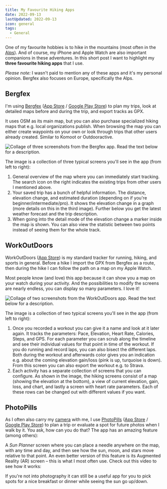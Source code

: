 ```yaml
---
title: My Favourite Hiking Apps
date: 2022-09-13
lastUpdated: 2022-09-13
icon: general
tags:
  - General
---
```


One of my favourite hobbies is to hike in the mountains (most often in the [Alps](https://en.wikipedia.org/wiki/Alps)). And of course, my iPhone and Apple Watch are also important companions in these adventures. In this short post I want to highlight my **three favourite hiking apps** that I use.

_Please note:_ I wasn't paid to mention any of these apps and it's my personal opinion. Bergfex also focuses on Europe, specifically the Alps.

## Bergfex

I'm using [Bergfex](https://www.bergfex.at/apps/) ([App Store](https://apps.apple.com/AT/app/id912776148?mt=8) / [Google Play Store](https://play.google.com/store/apps/details?id=com.bergfex.tour)) to plan my trips, look at detailed maps before and during the trip, and export tracks as GPX.

It uses OSM as its main map, but you can also purchase specialized hiking maps that e.g. local organizations publish. When browsing the map you can either create waypoints on your own or look through trips that other users already created. Similar to Komoot or Outdooractive.

![Collage of three screenshots from the Bergfex app. Read the text below for a description.](./bergfex.jpg)

The image is a collection of three typical screens you'll see in the app (from left to right):

1. General overview of the map where you can immediately start tracking. The search icon on the right indicates the existing trips from other users I mentioned above.
2. Your saved trip has a bunch of helpful information. The distance, elevation change, and estimated duration (depending on if you're beginner/intermediate/pro). It shows the elevation change in a graph (more details on this in the third image). Further below you get the latest weather forecast and the trip description.
3. When going into the detail mode of the elevation change a marker inside the map is shown. You can also view the statistic between two points instead of seeing them for the whole track.

## WorkOutDoors

WorkOutDoors ([App Store](https://apps.apple.com/de/app/workoutdoors/id1241909999)) is my standard tracker for running, hiking, and sports in general. Before a hike I import the GPX from Bergfex as a route, then during the hike I can follow the path on a map on my Apple Watch.

Most people know (and love) this app because it can show you a map on your watch during your activity. And the possibilities to modify the screens are nearly endless, you can display so many parameters. I love it!

![Collage of two screenshots from the WorkOutDoors app. Read the text below for a description.](./workoutdoors.jpg)

The image is a collection of two typical screens you'll see in the app (from left to right):

1. Once you recorded a workout you can give it a name and look at it later again. It tracks the parameters: Pace, Elevation, Heart Rate, Calories, Steps, and GPS. For each parameter you can scrub along the timeline and see their individual values for that point in time of the workout. If you do running and record laps, you can also bisect the different laps. Both during the workout and afterwards color gives you an indication e.g. about the coming elevation gain/loss (pink is up, turquoise is down). From this screen you can also export the workout e.g. to Strava.
2. Each activity has a separate collection of screens that you can configure. As shown in the image, the hiking screens consist of a map (showing the elevation at the bottom), a view of current elevation, gain, loss, and chart, and lastly a screen with heart rate parameters. Each of these rows can be changed out with different values if you want.

## PhotoPills

As I often also carry my [camera](/art/photography) with me, I use [PhotoPills](https://www.photopills.com/) ([App Store](https://apps.apple.com/de/app/photopills/id596026805) / [Google Play Store](https://play.google.com/store/apps/details?id=com.photopills.android.photopills&hl=de&gl=US)) to plan a trip or evaluate a spot for future photos when I walk by it. You ask, how can you do that? The app has an amazing feature (among others):

A _Sun Planner_ screen where you can place a needle anywhere on the map, with any time and day, and then see how the sun, moon, and stars move relative to that point. An even better version of this feature is its Augmented Reality (AR) screen – this is what I most often use. Check out this video to see how it works:

<YouTube id="DVbWByV96y0" />

If you're not into photography it can still be a useful app for you to pick spots for a nice breakfast or dinner while seeing the sun go up/down.
